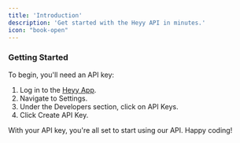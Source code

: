 ```yaml
---
title: 'Introduction'
description: 'Get started with the Heyy API in minutes.'
icon: "book-open"
---
```


### Getting Started

To begin, you'll need an API key:

1. Log in to the [Heyy App](https://app.heyy.io).
2. Navigate to Settings.
3. Under the Developers section, click on API Keys.
4. Click Create API Key.

With your API key, you're all set to start using our API.
Happy coding!